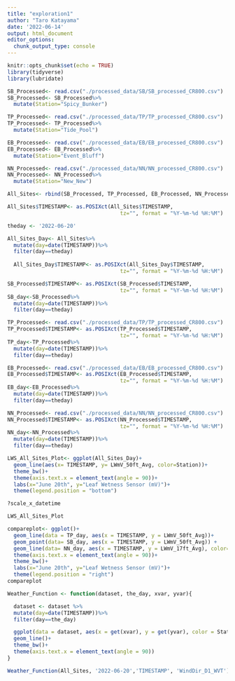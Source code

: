 ```yaml
---
title: "exploration1"
author: "Taro Katayama"
date: '2022-06-14'
output: html_document
editor_options: 
  chunk_output_type: console
---
```


```r
knitr::opts_chunk$set(echo = TRUE)
library(tidyverse)
library(lubridate)
```

```r
SB_Processed<- read.csv("./processed_data/SB/SB_processed_CR800.csv")
SB_Processed<- SB_Processed%>%
  mutate(Station="Spicy_Bunker")

TP_Processed<- read.csv("./processed_data/TP/TP_processed_CR800.csv")
TP_Processed<- TP_Processed%>%
  mutate(Station="Tide_Pool")

EB_Processed<- read.csv("./processed_data/EB/EB_processed_CR800.csv")
EB_Processed<- EB_Processed%>%
  mutate(Station="Event_Bluff")

NN_Processed<- read.csv("./processed_data/NN/NN_processed_CR800.csv")
NN_Processed<- NN_Processed%>%
  mutate(Station="New_New")

All_Sites<- rbind(SB_Processed, TP_Processed, EB_Processed, NN_Processed)

All_Sites$TIMESTAMP<- as.POSIXct(All_Sites$TIMESTAMP, 
                                    tz="", format = "%Y-%m-%d %H:%M")
```


```r
theday <- '2022-06-20'

All_Sites_Day<- All_Sites%>%
  mutate(day=date(TIMESTAMP))%>%
  filter(day==theday)
  
  All_Sites_Day$TIMESTAMP<- as.POSIXct(All_Sites_Day$TIMESTAMP, 
                                    tz="", format = "%Y-%m-%d %H:%M")
```


```r
SB_Processed$TIMESTAMP<- as.POSIXct(SB_Processed$TIMESTAMP, 
                                    tz="", format = "%Y-%m-%d %H:%M")
SB_day<-SB_Processed%>%
  mutate(day=date(TIMESTAMP))%>%
  filter(day==theday)

TP_Processed<- read.csv("./processed_data/TP/TP_processed_CR800.csv")
TP_Processed$TIMESTAMP<- as.POSIXct(TP_Processed$TIMESTAMP, 
                                    tz="", format = "%Y-%m-%d %H:%M")
TP_day<-TP_Processed%>%
  mutate(day=date(TIMESTAMP))%>%
  filter(day==theday)

EB_Processed<- read.csv("./processed_data/EB/EB_processed_CR800.csv")
EB_Processed$TIMESTAMP<- as.POSIXct(EB_Processed$TIMESTAMP, 
                                    tz="", format = "%Y-%m-%d %H:%M")
EB_day<-EB_Processed%>%
  mutate(day=date(TIMESTAMP))%>%
  filter(day==theday)

NN_Processed<- read.csv("./processed_data/NN/NN_processed_CR800.csv")
NN_Processed$TIMESTAMP<- as.POSIXct(NN_Processed$TIMESTAMP, 
                                    tz="", format = "%Y-%m-%d %H:%M")
NN_day<-NN_Processed%>%
  mutate(day=date(TIMESTAMP))%>%
  filter(day==theday)
```


```r
LWS_All_Sites_Plot<- ggplot(All_Sites_Day)+
  geom_line(aes(x= TIMESTAMP, y= LWmV_50ft_Avg, color=Station))+
  theme_bw()+
  theme(axis.text.x = element_text(angle = 90))+
  labs(x="June 20th", y="Leaf Wetness Sensor (mV)")+
  theme(legend.position = "bottom")

?scale_x_datetime

LWS_All_Sites_Plot
```


```r
compareplot<- ggplot()+
  geom_line(data = TP_day, aes(x = TIMESTAMP, y = LWmV_50ft_Avg))+
  geom_point(data= SB_day, aes(x = TIMESTAMP, y = LWmV_50ft_Avg)) +
  geom_line(data= NN_day, aes(x = TIMESTAMP, y = LWmV_17ft_Avg), color="red")+
  theme(axis.text.x = element_text(angle = 90))+
  theme_bw()+
  labs(x="June 20th", y="Leaf Wetness Sensor (mV)")+
  theme(legend.position = "right")
compareplot
```


```r

Weather_Function <- function(dataset, the_day, xvar, yvar){

  dataset <- dataset %>%
  mutate(day=date(TIMESTAMP))%>%
  filter(day==the_day)

  ggplot(data = dataset, aes(x = get(xvar), y = get(yvar), color = Station))+
  geom_line()+
  theme_bw()+
  theme(axis.text.x = element_text(angle = 90))
}

Weather_Function(All_Sites, '2022-06-20','TIMESTAMP', 'WindDir_D1_WVT')

```
